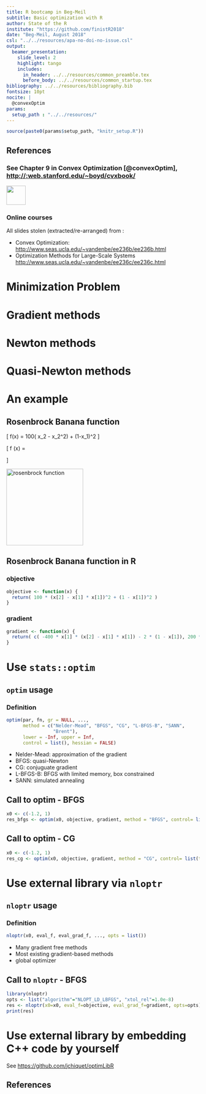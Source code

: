 ```yaml
---
title: R bootcamp in Beg-Meil
subtitle: Basic optimization with R
author: State of the R
institute: "https://github.com/finistR2018"
date: "Beg-Meil, August 2018"
csl: "../../resources/apa-no-doi-no-issue.csl"
output:
  beamer_presentation:
    slide_level: 2
    highlight: tango
    includes: 
      in_header: ../../resources/common_preamble.tex
      before_body: ../../resources/common_startup.tex
bibliography: ../../resources/bibliography.bib
fontsize: 10pt
nocite: |
  @convexOptim
params: 
  setup_path : "../../resources/"
---
```


```r
source(paste0(params$setup_path, "knitr_setup.R"))
```


## References

### See Chapter 9 in Convex Optimization [@convexOptim], [http://:web.stanford.edu/~boyd/cvxbook/](http://web.stanford.edu/~boyd/cvxbook/)

![](../../resources/common_figs/cover_convexOptim){width="50px"}\


### Online courses

All slides stolen (extracted/re-arranged) from \alert{Lieve Vandenberghe}:

  - Convex Optimization: [http://www.seas.ucla.edu/~vandenbe/ee236b/ee236b.html](http://www.seas.ucla.edu/~vandenbe/ee236b/ee236b.html)
  - Optimization Methods for Large-Scale Systems [http://www.seas.ucla.edu/~vandenbe/ee236c/ee236c.html](http://www.seas.ucla.edu/~vandenbe/ee236c/ee236c.html)


# Minimization Problem

## 

\includepdf[pages=1]{unconstrained_setup.pdf}

## 

\includepdf[pages=1]{descent_principle.pdf}

## 

\includepdf[pages=2]{descent_principle.pdf}

# Gradient methods

## 

\includepdf[pages=1]{gradient_method.pdf}

## 

\includepdf[pages=2]{gradient_method.pdf}

## 

\includepdf[pages=3]{gradient_method.pdf}


# Newton methods

## 

\includepdf[pages=1]{newton_method.pdf}

## 

\includepdf[pages=2]{newton_method.pdf}

## 

\includepdf[pages=3]{newton_method.pdf}

## 

\includepdf[pages=5]{newton_method.pdf}

# Quasi-Newton methods

## 

\includepdf[pages=1]{newton_quasi.pdf}

## 

\includepdf[pages=2]{newton_quasi.pdf}

## 

\includepdf[pages=3]{newton_quasi.pdf}

## 

\includepdf[pages=9]{newton_quasi.pdf}

# An example

## Rosenbrock Banana function

\[
  f(x) = 100( x_2 - x_2^2) + (1-x_1)^2
\]

\[
\nabla f (x) = \begin{pmatrix}
-400 x_1 (x_2 - x_1^2) - 2 (1-x_1) \\
200 (x_2 - x_1^2)
  \end{pmatrix}
\]

![rosenbrock function](Rosenbrock_function.png){width="200px"}\


## Rosenbrock Banana function in R

### objective
```r
objective <- function(x) {
  return( 100 * (x[2] - x[1] * x[1])^2 + (1 - x[1])^2 )
}

```

### gradient

```r
gradient <- function(x) {
  return( c( -400 * x[1] * (x[2] - x[1] * x[1]) - 2 * (1 - x[1]), 200 * (x[2] - x[1] * x[1]) ) )
}
```

# Use `stats::optim`

## `optim` usage

### Definition

```r
optim(par, fn, gr = NULL, ...,
      method = c("Nelder-Mead", "BFGS", "CG", "L-BFGS-B", "SANN",
                 "Brent"),
      lower = -Inf, upper = Inf,
      control = list(), hessian = FALSE)
```

  - Nelder-Mead: approximation of the gradient
  - BFGS: quasi-Newton
  - CG: conjuguate gradient
  - L-BFGS-B: BFGS with limited memory, box constrained
  - SANN: simulated annealing

## Call to optim - BFGS

```r
x0 <- c(-1.2, 1)
res_bfgs <- optim(x0, objective, gradient, method = "BFGS", control= list(trace = 2))
```

## Call to optim - CG

```r
x0 <- c(-1.2, 1)
res_cg <- optim(x0, objective, gradient, method = "CG", control= list(trace = 2))
```


# Use external library via `nloptr`

## `nloptr` usage

### Definition

```r
nloptr(x0, eval_f, eval_grad_f, ..., opts = list())
```

  - Many gradient free methods
  - Most existing gradient-based methods
  - global optimizer

## Call to `nloptr` - BFGS

```r
library(nloptr)
opts <- list("algorithm"="NLOPT_LD_LBFGS", "xtol_rel"=1.0e-8)
res <- nloptr(x0=x0, eval_f=objective, eval_grad_f=gradient, opts=opts)
print(res)
```

# Use external library by embedding C++ code by yourself

See [https://github.com/jchiquet/optimLibR](https://github.com/jchiquet/optimLibR)

## References


